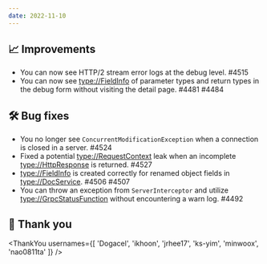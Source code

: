 ```yaml
---
date: 2022-11-10
---
```


## 📈 Improvements

- You can now see HTTP/2 stream error logs at the debug level. #4515
- You can now see <type://FieldInfo> of parameter types and return types in the debug form without 
  visiting the detail page. #4481 #4484

## 🛠️ Bug fixes

- You no longer see `ConcurrentModificationException` when a connection is closed in a server. #4524
- Fixed a potential <type://RequestContext> leak when an incomplete <type://HttpResponse> is returned. #4527
- <type://FieldInfo> is created correctly for renamed object fields in <type://DocService>. #4506 #4507 
- You can throw an exception from `ServerInterceptor` and utilize <type://GrpcStatusFunction> without 
  encountering a warn log. #4492

## 🙇 Thank you

<ThankYou usernames={[
  'Dogacel',
  'ikhoon',
  'jrhee17',
  'ks-yim',
  'minwoox',
  'nao0811ta'
]} />
